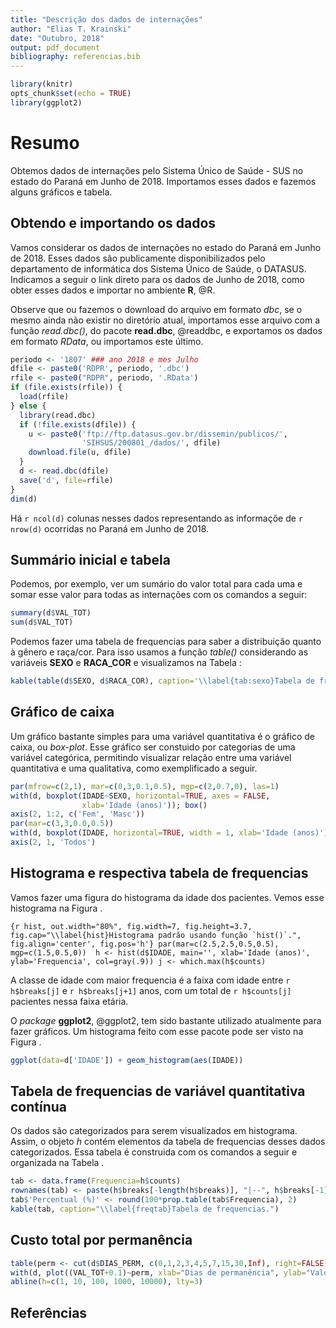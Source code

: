 ```yaml
---
title: "Descrição dos dados de internações"
author: "Elias T. Krainski"
date: "Outubro, 2018"
output: pdf_document
bibliography: referencias.bib 
---
```


```r
library(knitr)
opts_chunk$set(echo = TRUE)
library(ggplot2)
```

# Resumo 

Obtemos dados de internações pelo Sistema Único de Saúde - SUS no 
estado do Paraná em Junho de 2018. 
Importamos esses dados e fazemos alguns gráficos e tabela. 

## Obtendo e importando os dados 

Vamos considerar os dados de internações no estado do Paraná em Junho de 2018. 
Esses dados são publicamente disponibilizados pelo departamento de informática 
dos Sistema Único de Saúde, o DATASUS. 
Indicamos a seguir o link direto para os dados de Junho de 2018, 
como obter esses dados e importar no ambiente **R**, @R.

Observe que ou fazemos o download do arquivo em formato _dbc_, 
se o mesmo ainda não existir no diretório atual, 
importamos esse arquivo com a função _read.dbc()_, do pacote **read.dbc**, @readdbc, 
e exportamos os dados em formato _RData_, 
ou importamos este último. 

```r
periodo <- '1807' ### ano 2018 e mes Julho
dfile <- paste0('RDPR', periodo, '.dbc')
rfile <- paste0("RDPR", periodo, '.RData')
if (file.exists(rfile)) {
  load(rfile) 
} else {
  library(read.dbc)
  if (!file.exists(dfile)) {
    u <- paste0('ftp://ftp.datasus.gov.br/dissemin/publicos/', 
                'SIHSUS/200801_/dados/', dfile) 
    download.file(u, dfile) 
  }
  d <- read.dbc(dfile) 
  save('d', file=rfile) 
}
dim(d)
```

Há `r ncol(d)` colunas nesses dados representando as 
informaçõe de `r nrow(d)` ocorridas no Paraná em Junho de 2018. 

## Summário inicial e tabela

Podemos, por exemplo, ver um sumário do valor total para cada uma 
e somar esse valor para todas as internações com os comandos a seguir:

```r
summary(d$VAL_TOT)
sum(d$VAL_TOT)
```

Podemos fazer uma tabela de frequencias para saber 
a distribuição quanto à gênero e raça/cor. Para isso 
usamos a função _table()_ considerando as variáveis 
**SEXO** e **RACA_COR** e visualizamos na Tabela \ref{tab:sexo}:

```r
kable(table(d$SEXO, d$RACA_COR), caption='\\label{tab:sexo}Tabela de frequencias por sexo e raça/cor.')
```

## Gráfico de caixa 

Um gráfico bastante simples para uma variável quantitativa é o gráfico de caixa, 
ou _box-plot_. 
Esse gráfico ser constuido por categorias de uma variável categórica, 
permitindo visualizar relação entre uma variável quantitativa 
e uma qualitativa, como exemplificado a seguir.

```r
par(mfrow=c(2,1), mar=c(0,3,0.1,0.5), mgp=c(2,0.7,0), las=1)
with(d, boxplot(IDADE~SEXO, horizontal=TRUE, axes = FALSE, 
                xlab='Idade (anos)')); box()
axis(2, 1:2, c('Fem', 'Masc'))
par(mar=c(3,3,0.0,0.5))
with(d, boxplot(IDADE, horizontal=TRUE, width = 1, xlab='Idade (anos)'))
axis(2, 1, 'Todos')
```


## Histograma e respectiva tabela de frequencias

Vamos fazer uma figura do histograma da idade dos pacientes. 
Vemos esse histograma na Figura \ref{fig:hist}. 

```{r hist, out.width="80%", fig.width=7, fig.height=3.7, fig.cap="\\label{hist}Histograma padrão usando função `hist()`.", fig.align='center', fig.pos='h'}
par(mar=c(2.5,2.5,0.5,0.5), mgp=c(1.5,0.5,0)) 
h <- hist(d$IDADE, main='', xlab='Idade (anos)', ylab='Frequencia', col=gray(.9))
j <- which.max(h$counts)
```

A classe de idade com maior frequencia é a faixa com idade 
entre `r h$breaks[j]` e `r h$breaks[j+1]` anos, 
com um total de `r h$counts[j]` pacientes nessa faixa etária. 

O _package_ **ggplot2**, @ggplot2, tem sido bastante utilizado atualmente 
para fazer gráficos. 
Um histograma feito com esse pacote pode ser visto na Figura \ref{fig:histogram}. 


```r
ggplot(data=d['IDADE']) + geom_histogram(aes(IDADE))
```

## Tabela de frequencias de variável quantitativa contínua

Os dados são categorizados para serem visualizados em histograma.  
Assim, o objeto _h_ contém elementos da 
tabela de frequencias desses dados categorizados. 
Essa tabela é construida com os comandos a seguir e 
organizada na Tabela \ref{freqtab}. 

```r
tab <- data.frame(Frequencia=h$counts)
rownames(tab) <- paste(h$breaks[-length(h$breaks)], "|--", h$breaks[-1])
tab$'Percentual (%)' <- round(100*prop.table(tab$Frequencia), 2)
kable(tab, caption="\\label{freqtab}Tabela de frequencias.")
```

## Custo total por permanência

```r
table(perm <- cut(d$DIAS_PERM, c(0,1,2,3,4,5,7,15,30,Inf), right=FALSE))
with(d, plot((VAL_TOT+0.1)~perm, xlab="Dias de permanência", ylab="Valor total", log="y"))
abline(h=c(1, 10, 100, 1000, 10000), lty=3)
```

## Referências 
